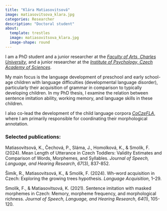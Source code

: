 ```yaml
---
title: "Klára Matiasovitsová"
image: matiasovitsova_klara.jpg
categories: Researcher
description: "Doctoral student"
about:
  template: trestles
  image: matiasovitsova_klara.jpg
  image-shape: round
---
```

I am a PhD student and a junior researcher at the [*Faculty of Arts, Charles University*](https://www.ff.cuni.cz/), and a junior researcher at the [*Institute of Psychology, Czech Academy of Sciences*](https://psu.cas.cz/en/).

My main focus is the language development of preschool and early school-age children with language difficulties (developmental language disorder), particularly their acquisition of grammar in comparison to typically developing children. In my PhD thesis, I examine the relation between sentence imitation ability, working memory, and language skills in these children.

I also co-lead the development of the child language corpora [*CoCzeFLA*](https://coczefla.ff.cuni.cz/), where I am primarily responsible for coordinating their morphological annotation.

### Selected publications:

Matiasovitsová, K., Čechová, P., Sláma, J., Homolková, K., & Smolík, F. (2024). Mean Length of Utterance in Czech Toddlers: Validity Estimates and Comparison of Words, Morphemes, and Syllables. *Journal of Speech, Language, and Hearing Research*, *67*(3), 837-852.

Šimík, R., Matiasovitsová, K., & Smolík, F. (2024). Wh-word acquisition in Czech: Exploring the growing trees hypothesis. *Language Acquisition*, 1–29.

Smolík, F., & Matiasovitsová, K. (2021). Sentence imitation with masked morphemes in Czech: Memory, morpheme frequency, and morphological richness. *Journal of Speech, Language, and Hearing Research*, *64*(1), 105-120.
